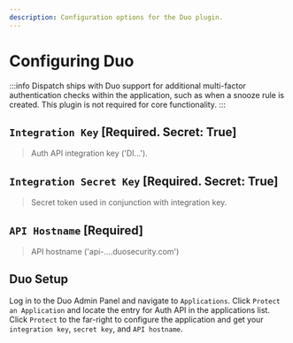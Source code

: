```yaml
---
description: Configuration options for the Duo plugin.
---
```


# Configuring Duo

:::info
Dispatch ships with Duo support for additional multi-factor authentication checks within the application, such as when a snooze rule is created. This plugin is not required for core functionality.
:::

## `Integration Key` \[Required. Secret: True\]

> Auth API integration key ('DI...').

## `Integration Secret Key` \[Required. Secret: True\]

> Secret token used in conjunction with integration key.

## `API Hostname` \[Required\]

> API hostname ('api-....duosecurity.com')

## Duo Setup

Log in to the Duo Admin Panel and navigate to `Applications`. Click `Protect an Application` and locate the entry for Auth API in the applications list. Click `Protect` to the far-right to configure the application and get your `integration key`, `secret key`, and `API hostname`.
